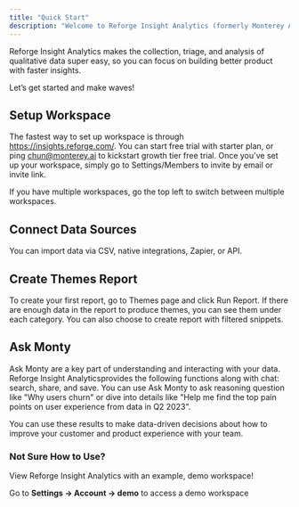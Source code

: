 ```yaml
---
title: "Quick Start"
description: "Welcome to Reforge Insight Analytics (formerly Monterey AI), the copilot for product insights"
---
```


Reforge Insight Analytics makes the collection, triage, and analysis of qualitative data super easy, so you can focus on building better product with faster insights.

Let’s get started and make waves!

## Setup Workspace

The fastest way to set up workspace is through https://insights.reforge.com/. You can start free trial with starter plan, or ping chun@monterey.ai to kickstart growth tier free trial.
Once you've set up your workspace, simply go to Settings/Members to invite by email or invite link.

If you have multiple workspaces, go the top left to switch between multiple workspaces.

## Connect Data Sources

You can import data via CSV, native integrations, Zapier, or API. 

## Create Themes Report

To create your first report, go to Themes page and click Run Report. If there are enough data in the report to produce themes, you can see them under each category. You can also choose to create report with filtered snippets.

## Ask Monty

Ask Monty are a key part of understanding and interacting with your data. Reforge Insight Analyticsprovides the following functions along with chat: search, share, and save. You can use Ask Monty to ask reasoning question like "Why users churn" or dive into details like "Help me find the top pain points on user experience from data in Q2 2023".

You can use these results to make data-driven decisions about how to improve your customer and product experience with your team.

### Not Sure How to Use?

View Reforge Insight Analytics with an example, demo workspace!

Go to **Settings → Account → demo** to access a demo workspace
